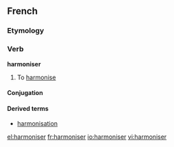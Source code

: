 ==French==

===Etymology===
{{suffix|harmonie|iser|lang=fr}}

===Verb===
'''harmoniser'''

# To [[harmonise]]

====Conjugation====
{{fr-conj-er|harmonis|avoir}}

====Derived terms====
*[[harmonisation]]

[[el:harmoniser]]
[[fr:harmoniser]]
[[io:harmoniser]]
[[vi:harmoniser]]